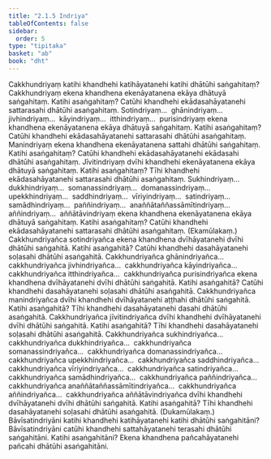 ```yaml
---
title: "2.1.5 Indriya"
tableOfContents: false
sidebar:
  order: 5
type: "tipitaka"
basket: "ab"
book: "dht"
---
```



<DynamicBreadcrumb />

<Division number="50" book="dht">

<Paragraph number="94" book="dht">
Cakkhundriyaṃ katihi khandhehi katihāyatanehi katihi dhātūhi saṅgahitaṃ? Cakkhundriyaṃ ekena khandhena ekenāyatanena ekāya dhātuyā saṅgahitaṃ. Katihi asaṅgahitaṃ? Catūhi khandhehi ekādasahāyatanehi sattarasahi dhātūhi asaṅgahitaṃ.
</Paragraph>

</Division>
<Division number="51" book="dht">

<Paragraph number="95" book="dht">
Sotindriyaṃ…  ghānindriyaṃ…  jivhindriyaṃ…  kāyindriyaṃ…  itthindriyaṃ…  purisindriyaṃ ekena khandhena ekenāyatanena ekāya dhātuyā saṅgahitaṃ. Katihi asaṅgahitaṃ? Catūhi khandhehi ekādasahāyatanehi sattarasahi dhātūhi asaṅgahitaṃ.
</Paragraph>

</Division>
<Division number="52" book="dht">

<Paragraph number="96" book="dht">
Manindriyaṃ ekena khandhena ekenāyatanena sattahi dhātūhi saṅgahitaṃ. Katihi asaṅgahitaṃ? Catūhi khandhehi ekādasahāyatanehi ekādasahi dhātūhi asaṅgahitaṃ.
</Paragraph>

</Division>
<Division number="53" book="dht">

<Paragraph number="97" book="dht">
Jīvitindriyaṃ dvīhi khandhehi ekenāyatanena ekāya dhātuyā saṅgahitaṃ. Katihi asaṅgahitaṃ? Tīhi khandhehi ekādasahāyatanehi sattarasahi dhātūhi asaṅgahitaṃ.
</Paragraph>

</Division>
<Division number="54" book="dht">

<Paragraph number="98" book="dht">
Sukhindriyaṃ…  dukkhindriyaṃ…  somanassindriyaṃ…  domanassindriyaṃ…  upekkhindriyaṃ…  saddhindriyaṃ…  vīriyindriyaṃ…  satindriyaṃ…  samādhindriyaṃ…  paññindriyaṃ…  anaññātaññassāmītindriyaṃ…  aññindriyaṃ…  aññātāvindriyaṃ ekena khandhena ekenāyatanena ekāya dhātuyā saṅgahitaṃ. Katihi asaṅgahitaṃ? Catūhi khandhehi ekādasahāyatanehi sattarasahi dhātūhi asaṅgahitaṃ.

</Paragraph>
</Division>

<Paragraph number="99" type="center" book="dht">
(Ekamūlakaṃ.)


</Paragraph>

<Division number="55" book="dht">

<Paragraph number="100" book="dht">
Cakkhundriyañca sotindriyañca ekena khandhena dvīhāyatanehi dvīhi dhātūhi saṅgahitā. Katihi asaṅgahitā? Catūhi khandhehi dasahāyatanehi soḷasahi dhātūhi asaṅgahitā.
</Paragraph>

</Division>
<Division number="56" book="dht">

<Paragraph number="101" book="dht">
Cakkhundriyañca ghānindriyañca…  cakkhundriyañca jivhindriyañca…  cakkhundriyañca kāyindriyañca…  cakkhundriyañca itthindriyañca…  cakkhundriyañca purisindriyañca ekena khandhena dvīhāyatanehi dvīhi dhātūhi saṅgahitā. Katihi asaṅgahitā? Catūhi khandhehi dasahāyatanehi soḷasahi dhātūhi asaṅgahitā.
</Paragraph>

</Division>
<Division number="57" book="dht">

<Paragraph number="102" book="dht">
Cakkhundriyañca manindriyañca dvīhi khandhehi dvīhāyatanehi aṭṭhahi dhātūhi saṅgahitā. Katihi asaṅgahitā? Tīhi khandhehi dasahāyatanehi dasahi dhātūhi asaṅgahitā.
</Paragraph>

</Division>
<Division number="58" book="dht">

<Paragraph number="103" book="dht">
Cakkhundriyañca jīvitindriyañca dvīhi khandhehi dvīhāyatanehi dvīhi dhātūhi saṅgahitā. Katihi asaṅgahitā? Tīhi khandhehi dasahāyatanehi soḷasahi dhātūhi asaṅgahitā.
</Paragraph>

</Division>
<Division number="59" book="dht">

<Paragraph number="104" book="dht">
Cakkhundriyañca sukhindriyañca…  cakkhundriyañca dukkhindriyañca…  cakkhundriyañca somanassindriyañca…  cakkhundriyañca domanassindriyañca…  cakkhundriyañca upekkhindriyañca…  cakkhundriyañca saddhindriyañca…  cakkhundriyañca vīriyindriyañca…  cakkhundriyañca satindriyañca…  cakkhundriyañca samādhindriyañca…  cakkhundriyañca paññindriyañca…  cakkhundriyañca anaññātaññassāmītindriyañca…  cakkhundriyañca aññindriyañca…  cakkhundriyañca aññātāvindriyañca dvīhi khandhehi dvīhāyatanehi dvīhi dhātūhi saṅgahitā. Katihi asaṅgahitā? Tīhi khandhehi dasahāyatanehi soḷasahi dhātūhi asaṅgahitā.

</Paragraph>
</Division>

<Paragraph number="105" type="center" book="dht">
(Dukamūlakaṃ.)


</Paragraph>

<Division number="60" book="dht">

<Paragraph number="106" book="dht">
Bāvīsatindriyāni katihi khandhehi katihāyatanehi katihi dhātūhi saṅgahitāni? Bāvīsatindriyāni catūhi khandhehi sattahāyatanehi terasahi dhātūhi saṅgahitāni. Katihi asaṅgahitāni? Ekena khandhena pañcahāyatanehi pañcahi dhātūhi asaṅgahitāni.
</Paragraph>
</Division>